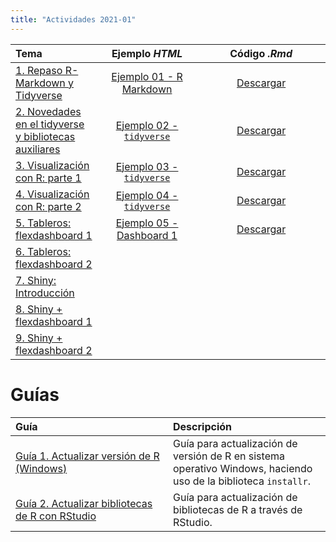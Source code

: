 ```yaml
---
title: "Actividades 2021-01"
---
```


| Tema | Ejemplo *HTML*| Código *.Rmd* |
| :----- | :-----: | :-------: |
| [1. Repaso R-Markdown  y Tidyverse](/Actividades/2021_01/01_repaso.html) | [Ejemplo 01 - R Markdown](/Actividades/2021_01/01-ejemplo-rmarkdown-semillero.html)  | [Descargar](/Actividades/2021_01/documents_rmd/01-semillero.Rmd) |
| [2. Novedades en el tidyverse y bibliotecas auxiliares](/Actividades/2021_01/02-Tidyverse.html) | [Ejemplo 02 - `tidyverse`](https://rpubs.com/Edimer/754957) | [Descargar](/Actividades/2021_01/documents_rmd/02-tidyverse.Rmd) |
| [3. Visualización con R: parte 1](/Actividades/2021_01/03_ggplot2_p1.html) | [Ejemplo 03 - `tidyverse`](https://rpubs.com/Edimer/757689) | [Descargar](/Actividades/2021_01/documents_rmd/03-mas-graficos.Rmd)  |
| [4. Visualización con R: parte 2](/Actividades/2021_01/04-Visualization-p2.html) | [Ejemplo 04 - `tidyverse`](https://rpubs.com/Edimer/757689)  | [Descargar](/Actividades/2021_01/documents_rmd/03-mas-graficos.Rmd) |
| [5. Tableros: flexdashboard 1](/Actividades/2021_01/05-Dashboard-1.html) | [Ejemplo 05 - Dashboard 1](https://rpubs.com/Edimer/764924) | [Descargar](/Actividades/2021_01/documents_rmd/tablero1.Rmd) |
| [6. Tableros: flexdashboard 2]() |  | |
| [7. Shiny: Introducción]() |  | |
| [8. Shiny + flexdashboard 1]() |  | |
| [9. Shiny + flexdashboard 2]() |  | |

# Guías

| Guía | Descripción |
| :----- | :----- |
| [Guía 1. Actualizar versión de R (Windows)](/Actividades/2021_01/guide01.html) | Guía para actualización de versión de R en sistema operativo Windows, haciendo uso de la biblioteca `installr`. |
| [Guía 2. Actualizar bibliotecas de R con RStudio](/Actividades/2021_01/guide02.html) | Guía para actualización de bibliotecas de R a través de RStudio. |

